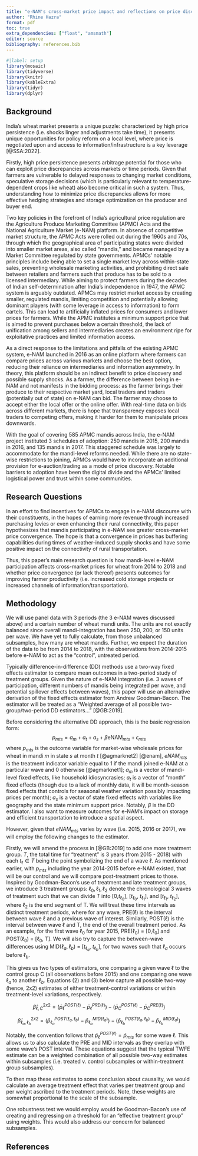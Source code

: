 ```yaml
---
title: "e-NAM's cross-market price impact and reflections on price discovery and competition: evidence from India's wheat mandis"
author: "Rhine Hazra"
format: pdf
toc: true
extra_dependencies: ["float", "amsmath"]
editor: source
bibliography: references.bib
---
```


```r
#|label: setup
library(mosaic)
library(tidyverse)
library(knitr)
library(kableExtra)
library(tidyr)
library(dplyr)
```


## Background

India's wheat market presents a unique puzzle: characterized by high price persistence (i.e. shocks linger and adjustments take time), it presents unique opportunities for policy reform on a local level, where price is negotiated upon and access to information/infrastructure is a key leverage [@SSA:2022]. 

Firstly, high price persistence presents arbitrage potential for those who can exploit price discrepancies across markets or time periods. Given that farmers are vulnerable to delayed responses to changing market conditions, speculative storage decisions (which is particularly relevant to temperature-dependent crops like wheat) also become critical in such a system. Thus, understanding how to minimize price discrepancies allows for more effective hedging strategies and storage optimization on the producer and buyer end.

Two key policies in the forefront of India's agricultural price regulation are the Agriculture Produce Marketing Committee (APMC) Acts and the National Agriculture Market (e-NAM) platform. In absence of competitive market structure, the APMC Acts were rolled out during the 1960s and 70s, through which the geographical area of participating states were divided into smaller market areas, also called "mandis," and became managed by a Market Committee regulated by state governments. APMCs' notable principles include being able to set a single market levy across within-state sales, preventing wholesale marketing activities, and prohibiting direct sale between retailers and farmers such that produce has to be sold to a licensed intermediary. While aiming to protect farmers during the decades of Indian self-determination after India's independence in 1947, the APMC system is arguably outdated. APMCs may restrict market access by creating smaller, regulated mandis, limiting competition and potentially allowing dominant players (with some leverage in access to information) to form cartels. This can lead to artificially inflated prices for consumers and lower prices for farmers. While the APMC institutes a minimum support price that is aimed to prevent purchases below a certain threshold, the lack of unification among sellers and intermediaries creates an environment ripe for exploitative practices and limited information access.


As a direct response to the limitations and pitfalls of the existing APMC system, e-NAM launched in 2016 as an online platform where farmers can compare prices across various markets and choose the best option, reducing their reliance on intermediaries and information asymmetry. In theory, this platform should be an indirect benefit to price discovery and possible supply shocks. As a farmer, the difference between being in e-NAM and not manifests in the bidding process: as the farmer brings their produce to their respective market yard, local traders and traders (potentially out of state) on e-NAM can bid. The farmer may choose to accept either the local offer or the online offer. With real-time data on bids across different markets, there is hope that transparency exposes local traders to competing offers, making it harder for them to manipulate prices downwards. 

With the goal of covering 585 APMC mandis across India, the e-NAM project instituted 3 schedules of adoption: 250 mandis in 2015, 200 mandis in 2016, and 135 mandis in 2017. This staggered schedule was largely to accommodate for the mandi-level reforms needed. While there are no state-wise restrictions to joining, APMCs would have to incorporate an additional provision for e-auction/trading as a mode of price discovery. Notable barriers to adoption have been the digital divide and the APMCs' limited logistical power and trust within some communities.

## Research Questions

In an effort to find incentives for APMCs to engage in e-NAM discourse with their constituents, in the hopes of earning more revenue through increased purchasing levies or even enhancing their rural connectivity, this paper hypothesizes that mandis participating in e-NAM see greater cross-market price convergence. The hope is that a convergence in prices has buffering capabilities during times of weather-induced supply shocks and have some positive impact on the connectivity of rural transportation.

Thus, this paper's main research question is how mandi-level e-NAM participation affects cross-market prices for wheat from 2014 to 2018 and whether price convergence (or lack thereof) presents outcomes for improving farmer productivity (i.e. increased cold storage projects or increased channels of information/transportation).


## Methodology

We will use panel data with 3 periods (the 3 e-NAM waves discussed above) and a certain number of wheat mandi units. The units are not exactly balanced since overall mandi-integration has been 250, 200, or 150 units per wave. We have yet to fully calculate, from those unbalanced subsamples, how many are wheat mandis. Further, we expect the duration of the data to be from 2014 to 2018, with the observations from 2014-2015 before e-NAM to act as the "control", untreated period.

Typically difference-in-difference (DD) methods use a two-way fixed effects estimator to compare mean outcomes in a two-period study of treatment groups. Given the nature of e-NAM integration (i.e. 3 waves of participation, different numbers of mandis being integrated per wave, and potential spillover effects between waves), this paper will use an alternative derivation of the fixed effects estimator from Andrew Goodman-Bacon. The estimator will be treated as a "Weighted average of all possible two-group/two-period DD estimators..." [@GB:2019].

Before considering the alternative DD approach, this is the basic regression form:
$$
\tag{1}  p_{mts} = a_m + a_t + a_s + \beta \text{eNAM}_{mts} + \epsilon_{mts}
$$
where $p_{mts}$ is the outcome variable for market-wise wholesale prices for wheat in mandi $m$ in state $s$ at month $t$ [@agmarknet2] [@enam], $eNAM_{mts}$ is the treatment indicator variable equal to 1 if the mandi joined e-NAM at a particular wave and 0 otherwise [@agmarknet1]; $a_m$ is a vector of mandi-level fixed effects, like household idiosyncrasies; $a_t$ is a vector of "month" fixed effects (though due to a lack of monthly data, it will be month-season fixed effects that controls for seasonal weather variation possibly impacting prices per month); $a_s$ is a vector of state fixed effects with variables like geography and the state minimum support price. Notably, $\beta$ is the DD estimator. I also want to measure outcomes for e-NAM's impact on storage and efficient transportation to introduce a spatial aspect. 

However, given that $eNAM_{mts}$ varies by wave (i.e. 2015, 2016 or 2017), we will employ the following changes to the estimator.

Firstly, we will amend the process in [@GB:2019] to add one more treatment group. $T$, the total time for "treatment" is 3 years (from 2015 - 2018) with each $t_\ell \in T$ being the point symbolizing the end of a wave $\ell$. As mentioned earlier, with $p_{mts}$ including the year 2014-2015 before e-NAM existed, that will be our control and we will compare post-treatment prices to those. Inspired by Goodman-Bacon's use of treatment and late treatment groups, we introduce 3 treatment groups: $\ell_0, \ell_1, \ell_2$ denote the chronological 3 waves of treatment such that we can divide $T$ into [0,$t_{\ell_0}$], [$t_{\ell_0}$, $t_{\ell_1}$], and [$t_{\ell_1}$, $t_{\ell_2}$], where $\ell_2$ is the end segment of T. We will treat these time intervals as distinct treatment periods, where for any wave, PRE($\ell$) is the interval between wave $\ell$ and a previous wave of interest. Similarly, POST($\ell$) is the interval between wave $\ell$ and T, the end of the overall treatment period. As an example, for the first wave $\ell_0$ for year 2015, PRE($\ell_0$) = [0,$\ell_0$] and POST($\ell_0$) = [$\ell_0$, T]. We will also try to capture the between-wave differences using MID($\ell_a, \ell_b$) = [$t_{\ell_a}$, $t_{\ell_b}$], for two waves such that $\ell_a$ occurs before $\ell_b$.

This gives us two types of estimators, one comparing a given wave $\ell$ to the control group C (all observations before 2015) and one comparing one wave $\ell_a$ to another $\ell_b$. Equations (2) and (3) below capture all possible two-way (hence, 2x2) estimates of either treatment-control variations or within treatment-level variations, respectively. 

$$
\tag{2}  \hat\beta^{2x2}_{\ell, C} =  (\bar p_{\ell}^{POST(\ell)} - \bar p_{\ell}^{PRE(\ell)}) - (\bar p_{C}^{POST(\ell)} - \bar p_{C}^{PRE(\ell)})
$$


$$
\tag{3} \hat\beta^{2x2}_{\ell_a, \ell_b} =  (\bar p_{\ell_a}^{POST(\ell_a, \ell_b)} - \bar p_{\ell_a}^{MID(\ell_a)}) - (\bar p_{\ell_b}^{POST(\ell_a, \ell_b)} - \bar p_{\ell_b}^{MID(\ell_a)})
$$

Notably, the convention follows that $\bar p_{\ell}^{POST(\ell)} = \bar p_{mts}$ for some wave $\ell$. This allows us to also calculate the PRE and MID intervals as they overlap with some wave's POST interval. These equations suggest that the typical TWFE estimate can be a weighted combination of all possible two-way estimates within subsamples (i.e. treated v. control subsamples or within-treatment group subsamples).

To then map these estimates to some conclusion about causality, we would calculate an average treatment effect that varies per treatment group and per weight ascribed to the treatment periods. Note, these weights are somewhat proportional to the scale of the subsample. 

One robustness test we would employ would be Goodman-Bacon's use of creating and regressing on a threshold for an "effective treatment group" using weights. This would also address our concern for balanced subsamples.




## References

::: {#refs}
:::
